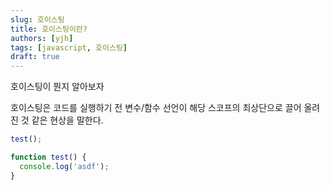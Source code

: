 ```yaml
---
slug: 호이스팅
title: 호이스팅이란?
authors: [yjh]
tags: [javascript, 호이스팅]
draft: true
---
```


<div className="preview">호이스팅이 뭔지 알아보자</div>

<!--truncate-->

호이스팅은 코드를 실행하기 전 변수/함수 선언이 해당 스코프의 최상단으로 끌어 올려진 것 같은 현상을 말한다.

```js
test();

function test() {
  console.log('asdf');
}
```
